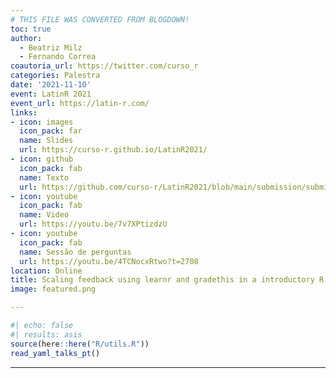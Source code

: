 ```yaml
---
# THIS FILE WAS CONVERTED FROM BLOGDOWN!
toc: true
author: 
  - Beatriz Milz
  - Fernando Correa
coautoria_url: https://twitter.com/curso_r
categories: Palestra
date: '2021-11-10'
event: LatinR 2021
event_url: https://latin-r.com/
links:
- icon: images
  icon_pack: far
  name: Slides
  url: https://curso-r.github.io/LatinR2021/
- icon: github
  icon_pack: fab
  name: Texto
  url: https://github.com/curso-r/LatinR2021/blob/main/submission/submission.pdf
- icon: youtube
  icon_pack: fab
  name: Video
  url: https://youtu.be/7v7XPtizdzU
- icon: youtube
  icon_pack: fab
  name: Sessão de perguntas
  url: https://youtu.be/4TCNocxRtwo?t=2708
location: Online
title: Scaling feedback using learnr and gradethis in a introductory R course
image: featured.png

---
```


```r
#| echo: false
#| results: asis
source(here::here("R/utils.R"))
read_yaml_talks_pt()
```


---
